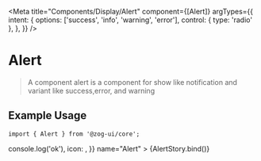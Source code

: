 
<Meta
  title="Components/Display/Alert"
  component={[Alert]}
  argTypes={{
    intent: {
      options: ['success', 'info', 'warning', 'error'],
      control: { type: 'radio' },
    },
  }}
/>


# Alert

> A component alert is a component for show like notification and variant like success,error, and warning

## Example Usage

```tsx
import { Alert } from '@zog-ui/core';
```

<Canvas columns={2} withSource="close">
  <Story
    args={{
      title: 'title',
      description: 'decription',
      extraContent: 'this is extra content',
      intent: 'success',
      onClose: () => console.log('ok'),
      icon: <InfoCircleOutlined />,
    }}
    name="Alert"
  >
    {AlertStory.bind()}
  </Story>
</Canvas>

<ArgsTable of={Alert} />
